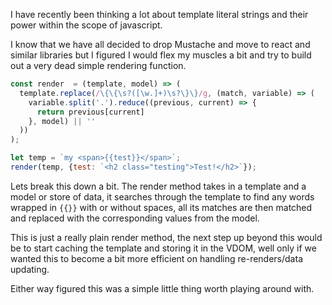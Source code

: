 I have recently been thinking a lot about template literal strings and their power within the scope of javascript.

I know that we have all decided to drop Mustache and move to react and similar libraries but I figured I would flex my muscles
a bit and try to build out a very dead simple rendering function.

```Javascript
const render  = (template, model) => (
  template.replace(/\{\{\s?([\w.]+)\s?\}\}/g, (match, variable) => (
    variable.split('.').reduce((previous, current) => {
      return previous[current]
    }, model) || ''
  ))
);

let temp = `my <span>{{test}}</span>`;
render(temp, {test: `<h2 class="testing">Test!</h2>`});
```

Lets break this down a bit. The render method takes in a template and a model or store of data, it searches
through the template to find any words wrapped in `{{}}` with or without spaces, all its matches are then matched and replaced with
the corresponding values from the model.

This is just a really plain render method, the next step up beyond this would be to start caching the template and storing it in
the VDOM, well only if we wanted this to become a bit more efficient on handling re-renders/data updating.

Either way figured this was a simple little thing worth playing around with.


